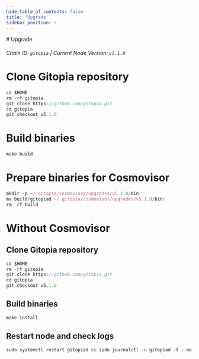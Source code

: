 ```yaml
---
hide_table_of_contents: false
title: 'Upgrade'
sidebar_position: 3
---
```


<div class="h1-with-icon icon-gitopia">
  # Upgrade
</div>

###### Chain ID: `gitopia` | Current Node Version: `v5.1.0`

# Clone Gitopia repository

```js
cd $HOME
rm -rf gitopia
git clone https://github.com/gitopia.git
cd gitopia
git checkout v5.1.0
```

# Build binaries

```js
make build
```

# Prepare binaries for Cosmovisor

```js
mkdir -p ~/.gitopia/cosmovisor/upgrades/v5.1.0/bin
mv build/gitopiad ~/.gitopia/cosmovisor/upgrades/v5.1.0/bin/
rm -rf build
```

# Without Cosmovisor

## Clone Gitopia repository

```js
cd $HOME
rm -rf gitopia
git clone https://github.com/gitopia.git
cd gitopia
git checkout v5.1.0
```

## Build binaries

```js
make install
```

## Restart node and check logs

```js
sudo systemctl restart gitopiad && sudo journalctl -u gitopiad -f --no-hostname -o cat
```
